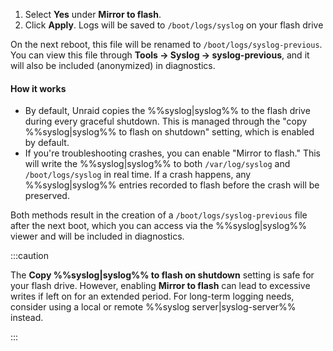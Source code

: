 1. Select **Yes** under **Mirror to flash**.
2. Click **Apply**. Logs will be saved to `/boot/logs/syslog` on your flash drive

On the next reboot, this file will be renamed to `/boot/logs/syslog-previous`. You can view this file through **Tools → Syslog → syslog-previous**, and it will also be included (anonymized) in diagnostics.

<h4>How it works</h4>

- By default, Unraid copies the %%syslog|syslog%% to the flash drive during every graceful shutdown. This is managed through the "copy %%syslog|syslog%% to flash on shutdown" setting, which is enabled by default.
- If you're troubleshooting crashes, you can enable "Mirror to flash." This will write the %%syslog|syslog%% to both `/var/log/syslog` and `/boot/logs/syslog` in real time. If a crash happens, any %%syslog|syslog%% entries recorded to flash before the crash will be preserved.

Both methods result in the creation of a `/boot/logs/syslog-previous` file after the next boot, which you can access via the %%syslog|syslog%% viewer and will be included in diagnostics.

:::caution

The **Copy %%syslog|syslog%% to flash on shutdown** setting is safe for your flash drive. However, enabling **Mirror to flash** can lead to excessive writes if left on for an extended period. For long-term logging needs, consider using a local or remote %%syslog server|syslog-server%% instead.

:::
